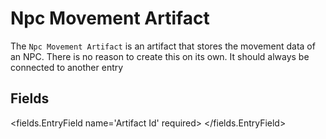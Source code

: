 
# Npc Movement Artifact

The `Npc Movement Artifact` is an artifact that stores the movement data of an NPC.
There is no reason to create this on its own.
It should always be connected to another entry


## Fields

<fields.EntryField name='Artifact Id' required>
</fields.EntryField>
